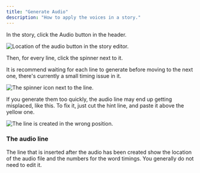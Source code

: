 ```yaml
---
title: "Generate Audio"
description: "How to apply the voices in a story."
---
```


In the story, click the Audio button in the header.

![Location of the audio button in the story editor.](/docs/audio-generation/audio_button.png "The button to display audio generation.")

Then, for every line, click the spinner next to it.

<Info>It is recommend waiting for each line to generate before moving to the next one,
there's currently a small timing issue in it.</Info>

![The spinner icon next to the line.](/docs/audio-generation/spinner.png "The creation of audio.")


If you generate them too quickly, the audio line may end up getting misplaced, like this. To fix it, just cut the
hint line, and paste it above the yellow one.

![The line is created in the wrong position.](/docs/audio-generation/error.png "An error that could occur.")

### The audio line
The line that is inserted after the audio has been created show the location of the audio file and the numbers for the
word timings. You generally do not need to edit it.
